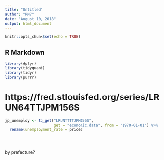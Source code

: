 ```yaml
---
title: "Untitled"
author: "RN7"
date: "August 10, 2018"
output: html_document
---
```


```r
knitr::opts_chunk$set(echo = TRUE)
```

## R Markdown

```r
library(dplyr)
library(tidyquant)
library(tidyr)
library(purrr)

```




# https://fred.stlouisfed.org/series/LRUN64TTJPM156S

```r
jp_unemploy <- tq_get("LRUNTTTTJPM156S", 
                      get = "economic.data", from = "1970-01-01") %>% 
  rename(unemployment_rate = price)





```


by prefecture?

```r

```





















